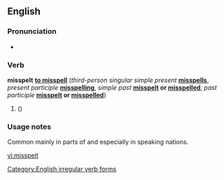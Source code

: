 ==English==

===Pronunciation===
*{{IPA|/'mɪspεlt/}}

===Verb===
<!-- We don't yet have standards for non-lemmata headword lines. -->
'''misspelt'''
'''[[misspell|to misspell]]''' (''third-person singular simple present'' '''[[misspells]]''', ''present participle'' '''[[misspelling]]''', ''simple past'' '''[[misspelt]] or [[misspelled]]''', ''past participle'' '''[[misspelt]] or [[misspelled]]''')

# ({{alternative spelling of|misspelled}}) {{form of|simple past tense and past participle|misspell}}

===Usage notes===
Common mainly in parts of {{W2|Canada}} and especially in {{W2|Commonwealth English}} speaking nations.

[[Category:English irregular verb forms]]

[[vi:misspelt]]